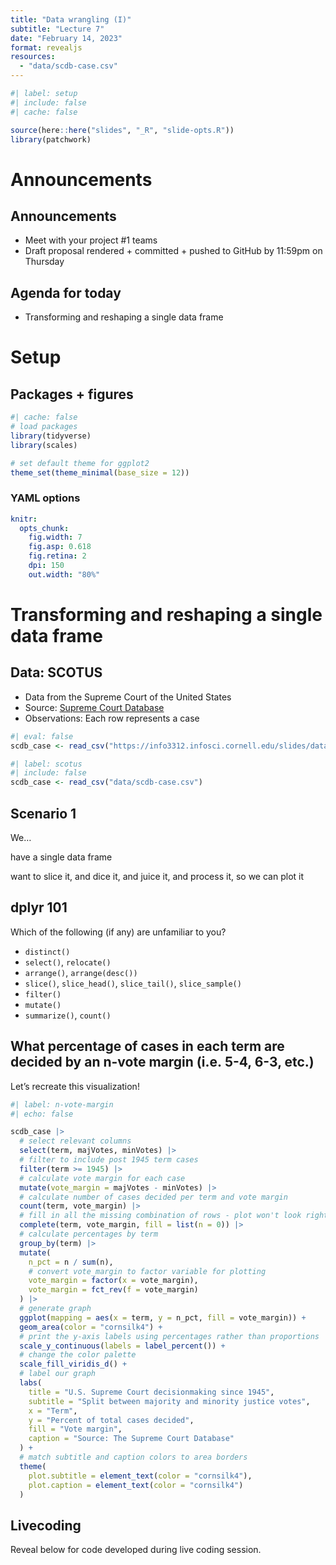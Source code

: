 ```yaml
---
title: "Data wrangling (I)"
subtitle: "Lecture 7"
date: "February 14, 2023"
format: revealjs
resources:
  - "data/scdb-case.csv"
---
```


```r
#| label: setup
#| include: false
#| cache: false

source(here::here("slides", "_R", "slide-opts.R"))
library(patchwork)
```

# Announcements

## Announcements

- Meet with your project \#1 teams
- Draft proposal rendered + committed + pushed to GitHub by 11:59pm on Thursday

## Agenda for today

- Transforming and reshaping a single data frame

# Setup

## Packages + figures

```r
#| cache: false
# load packages
library(tidyverse)
library(scales)

# set default theme for ggplot2
theme_set(theme_minimal(base_size = 12))
```

### YAML options

```yaml
knitr:
  opts_chunk:
    fig.width: 7
    fig.asp: 0.618
    fig.retina: 2
    dpi: 150
    out.width: "80%"
```

# Transforming and reshaping a single data frame

## Data: SCOTUS

-   Data from the Supreme Court of the United States
-   Source: [Supreme Court Database](http://scdb.wustl.edu/)
-   Observations: Each row represents a case

```r
#| eval: false
scdb_case <- read_csv("https://info3312.infosci.cornell.edu/slides/data/scdb-case.csv")
```

```r
#| label: scotus
#| include: false
scdb_case <- read_csv("data/scdb-case.csv")
```

## Scenario 1

::: hand
We...

have a single data frame

want to slice it, and dice it, and juice it, and process it, so we can plot it
:::

## **dplyr** 101

::: task
Which of the following (if any) are unfamiliar to you?
:::

-   `distinct()`
-   `select()`, `relocate()`
-   `arrange()`, `arrange(desc())`
-   `slice()`, `slice_head()`, `slice_tail()`, `slice_sample()`
-   `filter()`
-   `mutate()`
-   `summarize()`, `count()`

## What percentage of cases in each term are decided by an **n**-vote margin (i.e. 5-4, 6-3, etc.)

::: task
Let's recreate this visualization!
:::

```r
#| label: n-vote-margin
#| echo: false

scdb_case |>
  # select relevant columns
  select(term, majVotes, minVotes) |>
  # filter to include post 1945 term cases
  filter(term >= 1945) |>
  # calculate vote margin for each case
  mutate(vote_margin = majVotes - minVotes) |>
  # calculate number of cases decided per term and vote margin
  count(term, vote_margin) |>
  # fill in all the missing combination of rows - plot won't look right otherwise
  complete(term, vote_margin, fill = list(n = 0)) |>
  # calculate percentages by term
  group_by(term) |>
  mutate(
    n_pct = n / sum(n),
    # convert vote_margin to factor variable for plotting
    vote_margin = factor(x = vote_margin),
    vote_margin = fct_rev(f = vote_margin)
  ) |>
  # generate graph
  ggplot(mapping = aes(x = term, y = n_pct, fill = vote_margin)) +
  geom_area(color = "cornsilk4") +
  # print the y-axis labels using percentages rather than proportions
  scale_y_continuous(labels = label_percent()) +
  # change the color palette
  scale_fill_viridis_d() +
  # label our graph
  labs(
    title = "U.S. Supreme Court decisionmaking since 1945",
    subtitle = "Split between majority and minority justice votes",
    x = "Term",
    y = "Percent of total cases decided",
    fill = "Vote margin",
    caption = "Source: The Supreme Court Database"
  ) +
  # match subtitle and caption colors to area borders
  theme(
    plot.subtitle = element_text(color = "cornsilk4"),
    plot.caption = element_text(color = "cornsilk4")
  )
```

## Livecoding

Reveal below for code developed during live coding session.

